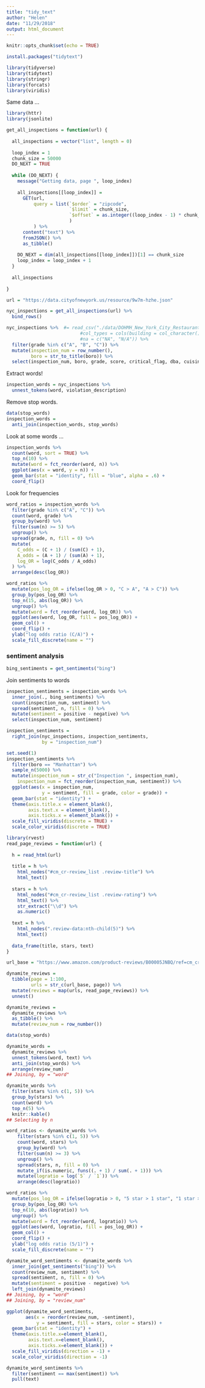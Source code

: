 ```yaml
---
title: "tidy_text"
author: "Helen"
date: "11/29/2018"
output: html_document
---
```


```r
knitr::opts_chunk$set(echo = TRUE)
```

```r
install.packages("tidytext")
```

```r
library(tidyverse)
library(tidytext)
library(stringr)
library(forcats)
library(viridis)
```


Same data ...

```r
library(httr)
library(jsonlite)

get_all_inspections = function(url) {
  
  all_inspections = vector("list", length = 0)
  
  loop_index = 1
  chunk_size = 50000
  DO_NEXT = TRUE
  
  while (DO_NEXT) {
    message("Getting data, page ", loop_index)
    
    all_inspections[[loop_index]] = 
      GET(url,
          query = list(`$order` = "zipcode",
                       `$limit` = chunk_size,
                       `$offset` = as.integer((loop_index - 1) * chunk_size)
                       )
          ) %>%
      content("text") %>%
      fromJSON() %>%
      as_tibble()
    
    DO_NEXT = dim(all_inspections[[loop_index]])[1] == chunk_size
    loop_index = loop_index + 1
  }
  
  all_inspections
  
}

url = "https://data.cityofnewyork.us/resource/9w7m-hzhe.json"

nyc_inspections = get_all_inspections(url) %>%
  bind_rows() 
```

```r
nyc_inspections %>%  #= read_csv("./data/DOHMH_New_York_City_Restaurant_Inspection_Results.csv.gz", 
                           #col_types = cols(building = col_character()),
                           #na = c("NA", "N/A")) %>% 
  filter(grade %in% c("A", "B", "C")) %>% 
  mutate(inspection_num = row_number(),
         boro = str_to_title(boro)) %>% 
  select(inspection_num, boro, grade, score, critical_flag, dba, cuisine_description, zipcode, violation_description)
```


Extract words!

```r
inspection_words = nyc_inspections %>% 
  unnest_tokens(word, violation_description)
```


Remove stop words.

```r
data(stop_words)
inspection_words = 
  anti_join(inspection_words, stop_words)
```


Look at some words ...

```r
inspection_words %>% 
  count(word, sort = TRUE) %>% 
  top_n(10) %>% 
  mutate(word = fct_reorder(word, n)) %>% 
  ggplot(aes(x = word, y = n)) + 
  geom_bar(stat = "identity", fill = "blue", alpha = .6) + 
  coord_flip()
```


Look for frequencies

```r
word_ratios = inspection_words %>%
  filter(grade %in% c("A", "C")) %>% 
  count(word, grade) %>%
  group_by(word) %>% 
  filter(sum(n) >= 5) %>%
  ungroup() %>%
  spread(grade, n, fill = 0) %>%
  mutate(
    C_odds = (C + 1) / (sum(C) + 1),
    A_odds = (A + 1) / (sum(A) + 1),
    log_OR = log(C_odds / A_odds)
  ) %>%
  arrange(desc(log_OR)) 
```

```r
word_ratios %>%
  mutate(pos_log_OR = ifelse(log_OR > 0, "C > A", "A > C")) %>% 
  group_by(pos_log_OR) %>%
  top_n(15, abs(log_OR)) %>%
  ungroup() %>%
  mutate(word = fct_reorder(word, log_OR)) %>%
  ggplot(aes(word, log_OR, fill = pos_log_OR)) +
  geom_col() +
  coord_flip() +
  ylab("log odds ratio (C/A)") +
  scale_fill_discrete(name = "")
```


### sentiment analysis


```r
bing_sentiments = get_sentiments("bing")
```

Join sentiments to words

```r
inspection_sentiments = inspection_words %>% 
  inner_join(., bing_sentiments) %>% 
  count(inspection_num, sentiment) %>% 
  spread(sentiment, n, fill = 0) %>% 
  mutate(sentiment = positive - negative) %>% 
  select(inspection_num, sentiment)
```

```r
inspection_sentiments = 
  right_join(nyc_inspections, inspection_sentiments, 
             by = "inspection_num")
```


```r
set.seed(1)
inspection_sentiments %>% 
  filter(boro == "Manhattan") %>% 
  sample_n(5000) %>% 
  mutate(inspection_num = str_c("Inspection ", inspection_num),
    inspection_num = fct_reorder(inspection_num, sentiment)) %>% 
  ggplot(aes(x = inspection_num, 
             y = sentiment, fill = grade, color = grade)) + 
  geom_bar(stat = "identity") + 
  theme(axis.title.x = element_blank(),
        axis.text.x = element_blank(),
        axis.ticks.x = element_blank()) +
  scale_fill_viridis(discrete = TRUE) + 
  scale_color_viridis(discrete = TRUE) 
```

```r
library(rvest)
read_page_reviews = function(url) {
  
  h = read_html(url)
  
  title = h %>%
    html_nodes("#cm_cr-review_list .review-title") %>%
    html_text()
  
  stars = h %>%
    html_nodes("#cm_cr-review_list .review-rating") %>%
    html_text() %>%
    str_extract("\\d") %>%
    as.numeric()
  
  text = h %>%
    html_nodes(".review-data:nth-child(5)") %>%
    html_text()
  
  data_frame(title, stars, text)
}

url_base = "https://www.amazon.com/product-reviews/B00005JNBQ/ref=cm_cr_arp_d_viewopt_rvwer?ie=UTF8&reviewerType=avp_only_reviews&sortBy=recent&pageNumber="

dynamite_reviews = 
  tibble(page = 1:100,
         urls = str_c(url_base, page)) %>% 
  mutate(reviews = map(urls, read_page_reviews)) %>% 
  unnest()
```

```r
dynamite_reviews = 
  dynamite_reviews %>%
  as_tibble() %>%
  mutate(review_num = row_number())

data(stop_words)

dynamite_words = 
  dynamite_reviews %>% 
  unnest_tokens(word, text) %>% 
  anti_join(stop_words) %>% 
  arrange(review_num)
## Joining, by = "word"
```

```r
dynamite_words %>%
  filter(stars %in% c(1, 5)) %>%
  group_by(stars) %>%
  count(word) %>% 
  top_n(5) %>%
  knitr::kable()
## Selecting by n
```

```r
word_ratios <- dynamite_words %>%
    filter(stars %in% c(1, 5)) %>% 
    count(word, stars) %>%
    group_by(word) %>% 
    filter(sum(n) >= 3) %>%
    ungroup() %>%
    spread(stars, n, fill = 0) %>%
    mutate_if(is.numeric, funs((. + 1) / sum(. + 1))) %>%
    mutate(logratio = log(`5` / `1`)) %>%
    arrange(desc(logratio)) 

word_ratios %>% 
  mutate(pos_log_OR = ifelse(logratio > 0, "5 star > 1 star", "1 star > 5 star")) %>%
  group_by(pos_log_OR) %>%
  top_n(10, abs(logratio)) %>%
  ungroup() %>%
  mutate(word = fct_reorder(word, logratio)) %>%
  ggplot(aes(word, logratio, fill = pos_log_OR)) +
  geom_col() +
  coord_flip() +
  ylab("log odds ratio (5/1)") +
  scale_fill_discrete(name = "")
```

```r
dynamite_word_sentiments <- dynamite_words %>% 
  inner_join(get_sentiments("bing")) %>% 
  count(review_num, sentiment) %>% 
  spread(sentiment, n, fill = 0) %>% 
  mutate(sentiment = positive - negative) %>% 
  left_join(dynamite_reviews)
## Joining, by = "word"
## Joining, by = "review_num"

ggplot(dynamite_word_sentiments, 
       aes(x = reorder(review_num, -sentiment), 
           y = sentiment, fill = stars, color = stars)) + 
  geom_bar(stat = "identity") + 
  theme(axis.title.x=element_blank(),
        axis.text.x=element_blank(),
        axis.ticks.x=element_blank()) +
  scale_fill_viridis(direction = -1) + 
  scale_color_viridis(direction = -1) 
```

```r
dynamite_word_sentiments %>%
  filter(sentiment == max(sentiment)) %>% 
  pull(text)
```

